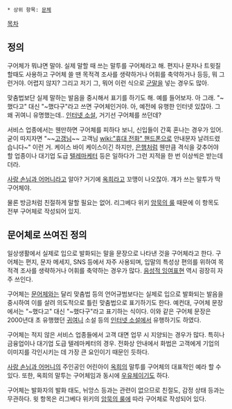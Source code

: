  * 상위 항목: [[문체]]

[[목차]]

== 정의 ==
구어체가 뭐냐면 말야. 실제 말할 때 쓰는 말투를 구어체라고 해. 편지나 문자나 트윗질 할때도 사용하고 구어체 쓸 땐 목적격 조사를 생략하거나 어휘를 축약하거나 등등, 뭐 그런거야. 어렵지 않지? 그리고 저기 그, 뭐어 이런 식으로 [[군말]]을 넣는 경우도 많아.

맞춤법보단 실제 말하는 발음을 중시해서 표기를 하기도 해. 예를 들어보자. 아 그래. "~했다고" 대신 "~했다구"라고 쓰면 구어체인거야. 아, 예전에 유행한 인터넷 있잖아. 그 왜 귀여니 유명했는데.. [[인터넷 소설]], 거기선 구어체를 쓰던데?

서비스 업종에서는 웬만하면 구어체를 피하다 보니, 신입들이 간혹 혼나는 경우가 있어. 굳이 따지자면 "~~[[고갱님]]~~ 고객님 [[wiki:"휴대 전화" 핸드폰]]으로 안내문자 날려드렸습니다~" 이런 거. 케이스 바이 케이스이긴 하지만, [[은행]]처럼 웬만큼 격식을 갖추어야 할 업종이나 대기업 도급 [[텔레마케터]] 등은 일하다가 그런 지적을 한 번 이상씩은 받는데더라.

[[사랑 손님과 어머니]]라고 알아? 거기에 [[옥희]]라고 꼬맹이 나오잖아. 걔가 쓰는 말투가 딱 구어체야.

물론 방금처럼 친절하게 말할 필요는 없어. 리그베다 위키 [[암묵의 룰]] 때문에 이 항목도 전부 구어체로 작성되어 있지. 

== 문어체로 쓰여진 정의 ==
일상생활에서 실제로 입으로 발화되는 말을 문장으로 나타낸 것을 구어체라고 한다. 구어체는 편지, 문자 메세지, SNS 등에서 자주 사용되며, 입말의 특성상 편의를 위하여 목적격 조사를 생략하거나 어휘를 축약하는 경우가 많다. [[음성적 잉여표현]] 역시 굉장히 자주 쓰인다.

구어체는 [[문어체]]와는 달리 맞춤법 등의 언어규범보다는 실제로 입으로 발화되는 발음을 중시하여 이를 살려 의도적으로 틀린 맞춤법으로 표기하기도 한다. 예컨대, 구어체 문장에서는 "~했다고" 대신 "~했다구"라고 표기하는 식이다. 이와 같은 구어체 문장은 2000년대 초 유행했던 [[귀여니]] 소설 등의 [[인터넷 소설]]에서 유행하기도 하였다.

구어체는 적지 않은 서비스 업종들에서 고객 대면 업무 시 지양되는 경우가 많다. 특히나 금융업이나 대기업 도급 텔레마케터의 경우. 전화상 안내에서 화법은 고객에게 기업의 이미지를 각인시키는 데 가장 큰 요인이기 때문인 듯하다.

[[사랑 손님과 어머니]]의 주인공인 어린아이 [[옥희]]의 말투를 구어체의 대표적인 예라 할 수 있다. 또한, 옥희의 말투는 구어체임과 동시에 [[우유체]]이기도 하다.

구어체는 발화자의 발화 태도, 뉘앙스 등과는 관련이 없으므로 친절도, 감정 상태 등과는 무관하다. 윗 항목은 리그베다 위키의 [[암묵의 룰]]에 따라 구어체로 작성되어 있다.
